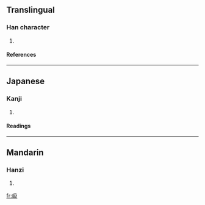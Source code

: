 ==Translingual==
===Han character===
{{Han char|rn=46|rad=山|as=04|sn=7|four=2724<sub>7</sub>|canj=山弓竹水 (UNHE), X山弓竹水 (XUNHE)}}
# {{defn|Han|sort=山04}}
====References====
{{Han ref|kx=0308.170|dkj=07928|dj=0607.340|hdz=10764.180|uh=5C8B|ud=23691|bh=CAC3|bd=51907}}
----
==Japanese==
===Kanji===
{{ja-kanji|grade=|rs=山04}}
# {{defn|Japanese}} 
====Readings====
{{ja-readings|on=[[ごう]] (gō)|kun=}}
----
==Mandarin==
===Hanzi===
{{cmn-hanzi|pin=[[è]] ([[e4]])|wg=o<sup>4</sup>}}
# {{defn|Mandarin}}

[[fr:岋]]